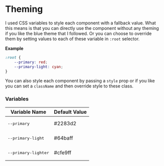
<Meta title="Introduction/Theming" />

# Theming

I used CSS variables to style each component with a fallback value. What this means is that you can directly use the
component without any theming if you like the blue theme that I followed. Or you can choose to override them by
setting values to each of these variable in `:root` selector.

**Example**
```css
:root {
    --primary: red;
    --primary-light: cyan;
}
```

You can also style each component by passing a `style` prop or if you like you can set a `className` and then override
style to these class.

### Variables

<table>
    <thead>
        <th>Variable Name</th><th>Default Value</th>
    </thead>
    <tbody>
        <tr><td><pre>--primary</pre></td><td style={{ backgroundColor: '#2283d2', color: '#fff' }}>#2283d2</td></tr>
        <tr><td><pre>--primary-light</pre></td><td style={{ backgroundColor: '#64baff', }}>#64baff</td></tr>
        <tr><td><pre>--primary-lighter</pre></td><td style={{ backgroundColor: '#cfe9ff', }}>#cfe9ff</td></tr>
    </tbody>
</table>
